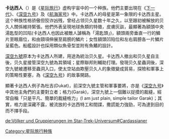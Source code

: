 {{unreferenced|time=2011-09-24T17:39:18+00:00}}
{{noteTA
|G1=StarTrek}}
{{Pathnav|星际迷航|星际旅行种族列表}}
{{Startreknations}}

'''卡达西人'''（{{lang-en|'''Cardassians'''}}）是《[[星际旅行|星际旅行]]》虚构宇宙中的一个种族。他們主要出現在《[[星际旅行：下一代|下一代]]》、《[[深空九号|深空九号]]》及《[[星际旅行：航海家号|航海家号]]》中。卡达西人的母星是第一象限的卡达西主星。这个种族性格骄傲但狡诈凶残，曾经占领贝久星数十年之久，以至跟初被解放的贝久人關係維持緊張。他們外表呈現地球魚類的特徵，皮膚灰詼，最顯著為額頭中央湯匙型的凹陷(卡达西人也因此被敵人謔稱為「湯匙頭」)，額頭兩旁垂直一行的鱗片至眼眉位，和由頸項伸展至肩膀的鱗片；女性額頭凹陷位和左右肩膀各一片鱗片呈藍色。船艦設計也採用類似魚骨型並附有魚鰭的設計。

[[深空九號_(虛構太空站)|深空九號]]原本为卡达西人所建，用途為統治贝久星。卡达西人撤出和贝久星自主後，贝久星接管深空九號為其領域；星際聯邦則輔助打理。發現贝久星蟲洞後，深空九號被遷移至蟲洞入口，使太空站由欺壓贝久人的象徵變成貿易，探險和軍事上的策略性要塞，為《[[深空九号|深空九号]]》的故事開路。

顯著卡达西人例子為杜吉(Dukat)，前深空九號主管和軍事要將，亦是《[[深空九号|深空九号]]》中其他主角們的主要對立者；格力(Garak)，深空九號上一個難以捉摸的裁縫，經常自稱「只是平凡、簡單的裁縫格力」(I am just plain, simple tailor Garak)；其實，格力是深藏不露，被流放的卡达西特工和間諜，撒謊能力強勁，可為達到目的而不擇手段。

{{科幻小作品}}

{{星际旅行}}

{{DEFAULTSORT:Borg}}

[[Category:星际旅行种族|Category:星际旅行种族]]

[[de:Völker_und_Gruppierungen_im_Star-Trek-Universum#Cardassianer|de:Völker und Gruppierungen im Star-Trek-Universum#Cardassianer]]